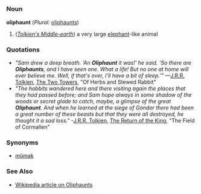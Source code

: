 =={{en}}==
===Noun===
'''oliphaunt''' (''Plural:'' [[oliphaunts]])

#(''[[w:Middle-earth|Tolkien's Middle-earth]]'') a very large [[elephant]]-like animal
===Quotations===
*''"Sam drew a deep breath. ‘An '''Oliphaunt''' it was!’ he said. ‘So there are '''Oliphaunts''', and I have seen one. What a life! But no one at home will ever believe me. Well, if that's over, I'll have a bit of sleep.’"'' —[[w:J.R.R. Tolkien|J.R.R. Tolkien]], [[w:The Two Towers (book)|The Two Towers]], "Of Herbs and Stewed Rabbit"
*''"The hobbits wandered here and there visiting again the places that they had passed before; and Sam hope always in some shadow of the woods or secret glade to catch, maybe, a glimpse of the great '''Oliphaunt'''. And when he learned at the siege of Gondor there had been a great number of these beasts but that they were all destroyed, he thought it a sad loss."'' -[[w:J.R.R. Tolkien|J.R.R. Tolkien]], [[w:The Return of the King (book)|The Return of the King]], "The Field of Cormallen"
===Synonyms===
*[[mûmak]]
===See Also===
*[[w:oliphaunt|Wikipedia article on Oliphaunts]]